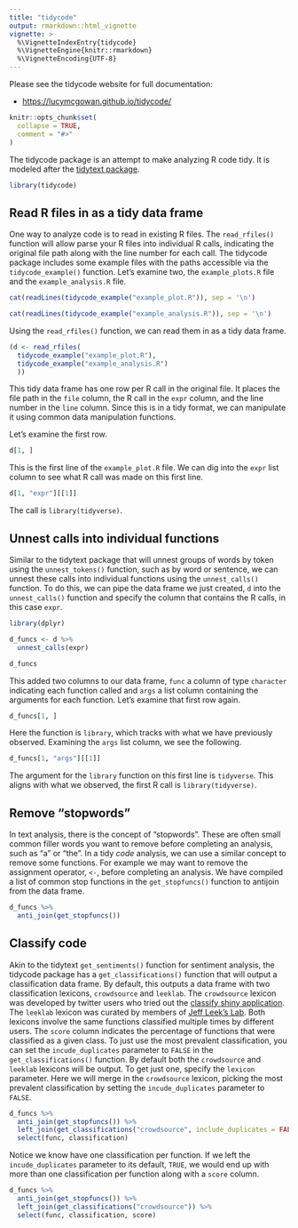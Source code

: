 ```yaml
---
title: "tidycode"
output: rmarkdown::html_vignette
vignette: >
  %\VignetteIndexEntry{tidycode}
  %\VignetteEngine{knitr::rmarkdown}
  %\VignetteEncoding{UTF-8}
---
```


Please see the tidycode website for full documentation:

  * <https://lucymcgowan.github.io/tidycode/>
  
```r
knitr::opts_chunk$set(
  collapse = TRUE,
  comment = "#>"
)
```

The tidycode package is an attempt to make analyzing R code tidy. It is modeled after the [tidytext package](https://www.tidytextmining.com). 

```r
library(tidycode)
```

## Read R files in as a tidy data frame

One way to analyze code is to read in existing R files. The `read_rfiles()` function will allow parse your R files into individual R calls, indicating the original file path along with the line number for each call.  The tidycode package includes some example files with the paths accessible via the `tidycode_example()` function. Let's examine two, the `example_plots.R` file and the `example_analysis.R` file.

```r
cat(readLines(tidycode_example("example_plot.R")), sep = '\n')
```

```r
cat(readLines(tidycode_example("example_analysis.R")), sep = '\n')
```

Using the `read_rfiles()` function, we can read them in as a tidy data frame.

```r
(d <- read_rfiles(
  tidycode_example("example_plot.R"),
  tidycode_example("example_analysis.R")
  ))
```

This tidy data frame has one row per R call in the original file. It places the file path in the `file` column, the R call in the `expr` column, and the line number in the `line` column. Since this is in a tidy format, we can manipulate it using common data manipulation functions.

Let's examine the first row. 

```r
d[1, ]
```

This is the first line of the `example_plot.R` file. We can dig into the `expr` list column to see what R call was made on this first line.

```r
d[1, "expr"][[1]]
```

The call is `library(tidyverse)`.

## Unnest calls into individual functions

Similar to the tidytext package that will unnest groups of words by token using the `unnest_tokens()` function, such as by word or sentence, we can unnest these calls into individual functions using the `unnest_calls()` function. To do this, we can pipe the data frame we just created, `d` into the `unnest_calls()` function and specify the column that contains the R calls, in this case `expr`.

```r
library(dplyr)

d_funcs <- d %>%
  unnest_calls(expr)

d_funcs
```

This added two columns to our data frame, `func` a column of type `character` indicating each function called and `args` a list column containing the arguments for each function. Let's examine that first row again. 

```r
d_funcs[1, ]
```

Here the function is `library`, which tracks with what we have previously observed. Examining the `args` list column, we see the following.

```r
d_funcs[1, "args"][[1]]
```

The argument for the `library` function on this first line is `tidyverse`. This aligns with what we observed, the first R call is `library(tidyverse)`.

## Remove "stopwords"

In text analysis, there is the concept of "stopwords". These are often small common filler words you want to remove before completing an analysis, such as "a" or "the". In a tidy _code_ analysis, we can use a similar concept to remove some functions. For example we may want to remove the assignment operator, `<-`, before completing an analysis. We have compiled a list of common stop functions in the `get_stopfuncs()` function to antijoin from the data frame.

```r
d_funcs %>%
  anti_join(get_stopfuncs())
```

## Classify code

Akin to the tidytext `get_sentiments()` function for sentiment analysis, the tidycode package has a `get_classifications()` function that will output a classification data frame. By default, this outputs a data frame with two classification lexicons, `crowdsource` and `leeklab`. The `crowdsource` lexicon was developed by twitter users who tried out the [classify shiny application](https://lucy.shinyapps.io/classify). The `leeklab` lexicon was curated by members of [Jeff Leek's Lab](https://jtleek.com). Both lexicons involve the same functions classified multiple times by different users. The `score` column indicates the percentage of functions that were classified as a given class. To just use the most prevalent classification, you can set the `incude_duplicates` parameter to `FALSE` in the `get_classifications()` function. By default both the  `crowdsource` and `leeklab` lexicons will be output. To get just one, specify the `lexicon` parameter. Here we will merge in the `crowdsource` lexicon, picking the most prevalent classification by setting the `incude_duplicates` parameter to `FALSE`.

```r
d_funcs %>%
  anti_join(get_stopfuncs()) %>%
  left_join(get_classifications("crowdsource", include_duplicates = FALSE)) %>%
  select(func, classification)
```

Notice we know have one classification per function. If we left the `incude_duplicates` parameter to its default, `TRUE`, we would end up with more than one classification per function along with a `score` column. 

```r
d_funcs %>%
  anti_join(get_stopfuncs()) %>%
  left_join(get_classifications("crowdsource")) %>%
  select(func, classification, score)
```

